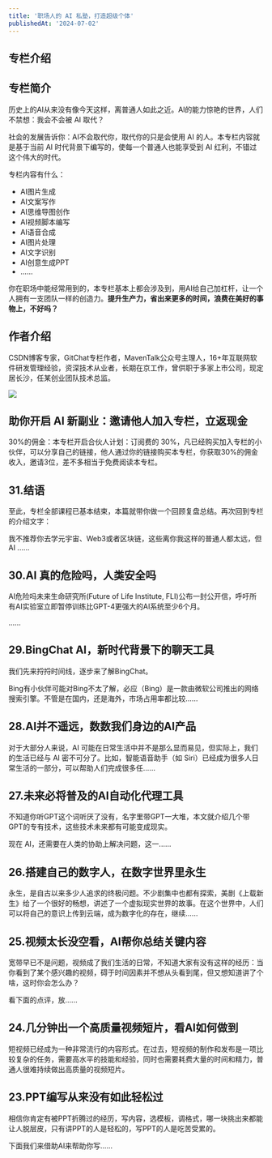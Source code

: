 ```yaml
---
title: '职场人的 AI 私塾，打造超级个体'
publishedAt: '2024-07-02'
---
```


## 专栏介绍

专栏简介
----

历史上的AI从来没有像今天这样，离普通人如此之近。AI的能力惊艳的世界，人们不禁想：我会不会被 AI 取代？

社会的发展告诉你：AI不会取代你，取代你的只是会使用 AI 的人。本专栏内容就是基于当前 AI 时代背景下编写的，使每一个普通人也能享受到 AI 红利，不错过这个伟大的时代。

专栏内容有什么：

* AI图片生成
* AI文案写作
* AI思维导图创作
* AI视频脚本编写
* AI语音合成
* AI图片处理
* AI文字识别
* AI创意生成PPT
* ......

你在职场中能经常用到的，本专栏基本上都会涉及到，用AI给自己加杠杆，让一个人拥有一支团队一样的创造力。**提升生产力，省出来更多的时间，浪费在美好的事物上，不好吗？**

作者介绍
----

CSDN博客专家，GitChat专栏作者，MavenTalk公众号主理人，16+年互联网软件研发管理经验，资深技术从业者，长期在京工作，曾供职于多家上市公司，现定居长沙，任某创业团队技术总监。

![](https://static.xiaobot.net/file/2023-04-21/12458/50427e1de9775136b4e27a9b6570e204.jpeg)

## 助你开启 AI 新副业：邀请他人加入专栏，立返现金
30%的佣金：本专栏开启合伙人计划：订阅费的 30%，凡已经购买加入专栏的小伙伴，可以分享自己的链接，他人通过你的链接购买本专栏，你获取30%的佣金收入，邀请3位，差不多相当于免费阅读本专栏。

## 31.结语
至此，专栏全部课程已基本结束，本篇就带你做一个回顾复盘总结。再次回到专栏的介绍文字：

我不推荐你去学元宇宙、Web3或者区块链，这些离你我这样的普通人都太远，但 AI ......

## 30.AI 真的危险吗，人类安全吗
AI危险吗未来生命研究所(Future of Life Institute, FLI)公布一封公开信，呼吁所有AI实验室立即暂停训练比GPT-4更强大的AI系统至少6个月。

......

## 29.BingChat AI，新时代背景下的聊天工具
我们先来捋捋时间线，逐步来了解BingChat。

Bing有小伙伴可能对Bing不太了解，必应（Bing）是一款由微软公司推出的网络搜索引擎。不管是在国内，还是海外，市场占用率都比较......

## 28.AI并不遥远，数数我们身边的AI产品
对于大部分人来说，AI 可能在日常生活中并不是那么显而易见，但实际上，我们的生活已经与 AI 密不可分了。比如，智能语音助手（如 Siri）已经成为很多人日常生活的一部分，可以帮助人们完成很多任......

## 27.未来必将普及的AI自动化代理工具
不知道你听GPT这个词听厌了没有，名字里带GPT一大堆，本文就介绍几个带GPT的专有技术，这些技术未来都有可能变成现实。

现在 AI，还需要在人类的协助上解决问题，这一......

## 26.搭建自己的数字人，在数字世界里永生
永生，是自古以来多少人追求的终极问题。不少剧集中也都有探索，美剧《上载新生》给了一个很好的畅想，讲述了一个虚拟现实世界的故事。在这个世界中，人们可以将自己的意识上传到云端，成为数字化的存在，继续......

## 25.视频太长没空看，AI帮你总结关键内容
宽带早已不是问题，视频成了我们生活的日常，不知道大家有没有这样的经历：当你看到了某个感兴趣的视频，碍于时间因素并不想从头看到尾，但又想知道讲了个啥，这时你会怎么办？

看下面的点评，放......

## 24.几分钟出一个高质量视频短片，看AI如何做到
短视频已经成为一种非常流行的内容形式。在过去，短视频的制作和发布是一项比较复杂的任务，需要高水平的技能和经验，同时也需要耗费大量的时间和精力，普通人很难持续做出高质量的视频短片。


## 23.PPT编写从来没有如此轻松过
相信你肯定有被PPT折腾过的经历，写内容，选模板，调格式，哪一块挑出来都能让人脱层皮，只有讲PPT的人是轻松的，写PPT的人是吃苦受累的。

下面我们来借助AI来帮助你写......